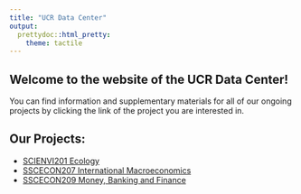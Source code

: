 ```yaml
---
title: "UCR Data Center"
output: 
  prettydoc::html_pretty:
    theme: tactile
---
```


## Welcome to the website of the UCR Data Center!

You can find information and supplementary materials for all of our ongoing projects by clicking the link of the project you are interested in.

## Our Projects:
* [SCIENVI201 Ecology](https://github.com/ucrdatacenter/projects/tree/main/Environmental%20Science)
* [SSCECON207 International Macroeconomics](https://ucrdatacenter.github.io/SSCECON207)
* [SSCECON209 Money, Banking and Finance](https://ucrdatacenter.github.io/SSCECON209)